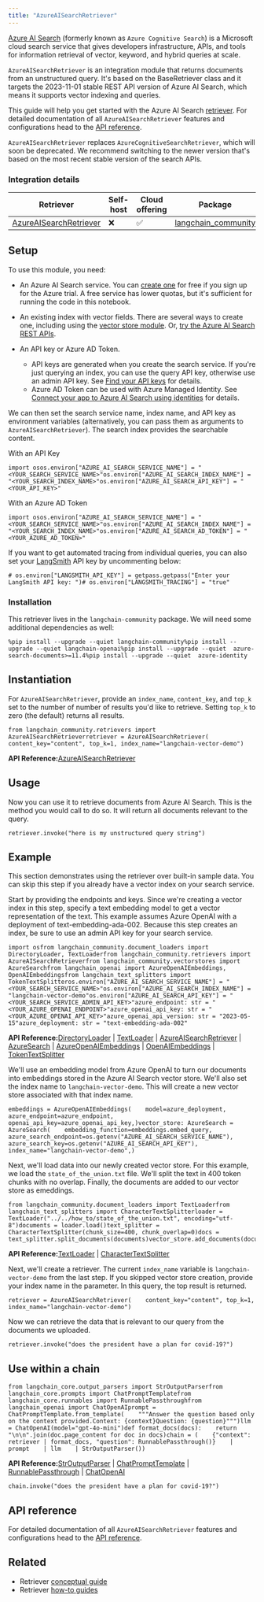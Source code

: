 ```yaml
---
title: "AzureAISearchRetriever"
---
```


[Azure AI Search](https://learn.microsoft.com/azure/search/search-what-is-azure-search) (formerly known as `Azure Cognitive Search`) is a Microsoft cloud search service that gives developers infrastructure, APIs, and tools for information retrieval of vector, keyword, and hybrid queries at scale.

`AzureAISearchRetriever` is an integration module that returns documents from an unstructured query. It's based on the BaseRetriever class and it targets the 2023-11-01 stable REST API version of Azure AI Search, which means it supports vector indexing and queries.

This guide will help you get started with the Azure AI Search [retriever](/oss/concepts/retrievers). For detailed documentation of all `AzureAISearchRetriever` features and configurations head to the [API reference](https://python.langchain.com/api_reference/community/retrievers/langchain_community.retrievers.azure_ai_search.AzureAISearchRetriever.html).

`AzureAISearchRetriever` replaces `AzureCognitiveSearchRetriever`, which will soon be deprecated. We recommend switching to the newer version that's based on the most recent stable version of the search APIs.

### Integration details

| Retriever                                 | Self-host | Cloud offering | Package                                                                                                                                                            |
| ----------------------------------------- | --------- | -------------- | ------------------------------------------------------------------------------------------------------------------------------------------------------------------ |
| [AzureAISearchRetriever](/oss/integrations/../azure_ai_search) | ❌         | ✅              | [langchain\_community](https://python.langchain.com/api_reference/community/retrievers/langchain_community.retrievers.azure_ai_search.AzureAISearchRetriever.html) |

## Setup

To use this module, you need:

* An Azure AI Search service. You can [create one](https://learn.microsoft.com/azure/search/search-create-service-portal) for free if you sign up for the Azure trial. A free service has lower quotas, but it's sufficient for running the code in this notebook.

* An existing index with vector fields. There are several ways to create one, including using the [vector store module](/oss/integrations/vectorstores/azuresearch). Or, [try the Azure AI Search REST APIs](https://learn.microsoft.com/azure/search/search-get-started-vector).

* An API key or Azure AD Token.

  * API keys are generated when you create the search service. If you're just querying an index, you can use the query API key, otherwise use an admin API key. See [Find your API keys](https://learn.microsoft.com/azure/search/search-security-api-keys?tabs=rest-use%2Cportal-find%2Cportal-query#find-existing-keys) for details.
  * Azure AD Token can be used with Azure Managed Identity. See [Connect your app to Azure AI Search using identities](https://learn.microsoft.com/en-us/azure/search/keyless-connections?tabs=python%2Cazure-cli) for details.

We can then set the search service name, index name, and API key as environment variables (alternatively, you can pass them as arguments to `AzureAISearchRetriever`). The search index provides the searchable content.

With an API Key

```
import osos.environ["AZURE_AI_SEARCH_SERVICE_NAME"] = "<YOUR_SEARCH_SERVICE_NAME>"os.environ["AZURE_AI_SEARCH_INDEX_NAME"] = "<YOUR_SEARCH_INDEX_NAME>"os.environ["AZURE_AI_SEARCH_API_KEY"] = "<YOUR_API_KEY>"
```

With an Azure AD Token

```
import osos.environ["AZURE_AI_SEARCH_SERVICE_NAME"] = "<YOUR_SEARCH_SERVICE_NAME>"os.environ["AZURE_AI_SEARCH_INDEX_NAME"] = "<YOUR_SEARCH_INDEX_NAME>"os.environ["AZURE_AI_SEARCH_AD_TOKEN"] = "<YOUR_AZURE_AD_TOKEN>"
```

If you want to get automated tracing from individual queries, you can also set your [LangSmith](https://docs.smith.langchain.com/) API key by uncommenting below:

```
# os.environ["LANGSMITH_API_KEY"] = getpass.getpass("Enter your LangSmith API key: ")# os.environ["LANGSMITH_TRACING"] = "true"
```

### Installation

This retriever lives in the `langchain-community` package. We will need some additional dependencies as well:

```
%pip install --upgrade --quiet langchain-community%pip install --upgrade --quiet langchain-openai%pip install --upgrade --quiet  azure-search-documents>=11.4%pip install --upgrade --quiet  azure-identity
```

## Instantiation

For `AzureAISearchRetriever`, provide an `index_name`, `content_key`, and `top_k` set to the number of number of results you'd like to retrieve. Setting `top_k` to zero (the default) returns all results.

```
from langchain_community.retrievers import AzureAISearchRetrieverretriever = AzureAISearchRetriever(    content_key="content", top_k=1, index_name="langchain-vector-demo")
```

**API Reference:**[AzureAISearchRetriever](https://python.langchain.com/api_reference/community/retrievers/langchain_community.retrievers.azure_ai_search.AzureAISearchRetriever.html)

## Usage

Now you can use it to retrieve documents from Azure AI Search. This is the method you would call to do so. It will return all documents relevant to the query.

```
retriever.invoke("here is my unstructured query string")
```

## Example

This section demonstrates using the retriever over built-in sample data. You can skip this step if you already have a vector index on your search service.

Start by providing the endpoints and keys. Since we're creating a vector index in this step, specify a text embedding model to get a vector representation of the text. This example assumes Azure OpenAI with a deployment of text-embedding-ada-002. Because this step creates an index, be sure to use an admin API key for your search service.

```
import osfrom langchain_community.document_loaders import DirectoryLoader, TextLoaderfrom langchain_community.retrievers import AzureAISearchRetrieverfrom langchain_community.vectorstores import AzureSearchfrom langchain_openai import AzureOpenAIEmbeddings, OpenAIEmbeddingsfrom langchain_text_splitters import TokenTextSplitteros.environ["AZURE_AI_SEARCH_SERVICE_NAME"] = "<YOUR_SEARCH_SERVICE_NAME>"os.environ["AZURE_AI_SEARCH_INDEX_NAME"] = "langchain-vector-demo"os.environ["AZURE_AI_SEARCH_API_KEY"] = "<YOUR_SEARCH_SERVICE_ADMIN_API_KEY>"azure_endpoint: str = "<YOUR_AZURE_OPENAI_ENDPOINT>"azure_openai_api_key: str = "<YOUR_AZURE_OPENAI_API_KEY>"azure_openai_api_version: str = "2023-05-15"azure_deployment: str = "text-embedding-ada-002"
```

**API Reference:**[DirectoryLoader](https://python.langchain.com/api_reference/community/document_loaders/langchain_community.document_loaders.directory.DirectoryLoader.html) | [TextLoader](https://python.langchain.com/api_reference/community/document_loaders/langchain_community.document_loaders.text.TextLoader.html) | [AzureAISearchRetriever](https://python.langchain.com/api_reference/community/retrievers/langchain_community.retrievers.azure_ai_search.AzureAISearchRetriever.html) | [AzureSearch](https://python.langchain.com/api_reference/community/vectorstores/langchain_community.vectorstores.azuresearch.AzureSearch.html) | [AzureOpenAIEmbeddings](https://python.langchain.com/api_reference/openai/embeddings/langchain_openai.embeddings.azure.AzureOpenAIEmbeddings.html) | [OpenAIEmbeddings](https://python.langchain.com/api_reference/openai/embeddings/langchain_openai.embeddings.base.OpenAIEmbeddings.html) | [TokenTextSplitter](https://python.langchain.com/api_reference/text_splitters/base/langchain_text_splitters.base.TokenTextSplitter.html)

We'll use an embedding model from Azure OpenAI to turn our documents into embeddings stored in the Azure AI Search vector store. We'll also set the index name to `langchain-vector-demo`. This will create a new vector store associated with that index name.

```
embeddings = AzureOpenAIEmbeddings(    model=azure_deployment,    azure_endpoint=azure_endpoint,    openai_api_key=azure_openai_api_key,)vector_store: AzureSearch = AzureSearch(    embedding_function=embeddings.embed_query,    azure_search_endpoint=os.getenv("AZURE_AI_SEARCH_SERVICE_NAME"),    azure_search_key=os.getenv("AZURE_AI_SEARCH_API_KEY"),    index_name="langchain-vector-demo",)
```

Next, we'll load data into our newly created vector store. For this example, we load the `state_of_the_union.txt` file. We'll split the text in 400 token chunks with no overlap. Finally, the documents are added to our vector store as emeddings.

```
from langchain_community.document_loaders import TextLoaderfrom langchain_text_splitters import CharacterTextSplitterloader = TextLoader("../../how_to/state_of_the_union.txt", encoding="utf-8")documents = loader.load()text_splitter = CharacterTextSplitter(chunk_size=400, chunk_overlap=0)docs = text_splitter.split_documents(documents)vector_store.add_documents(documents=docs)
```

**API Reference:**[TextLoader](https://python.langchain.com/api_reference/community/document_loaders/langchain_community.document_loaders.text.TextLoader.html) | [CharacterTextSplitter](https://python.langchain.com/api_reference/text_splitters/character/langchain_text_splitters.character.CharacterTextSplitter.html)

Next, we'll create a retriever. The current `index_name` variable is `langchain-vector-demo` from the last step. If you skipped vector store creation, provide your index name in the parameter. In this query, the top result is returned.

```
retriever = AzureAISearchRetriever(    content_key="content", top_k=1, index_name="langchain-vector-demo")
```

Now we can retrieve the data that is relevant to our query from the documents we uploaded.

```
retriever.invoke("does the president have a plan for covid-19?")
```

## Use within a chain

```
from langchain_core.output_parsers import StrOutputParserfrom langchain_core.prompts import ChatPromptTemplatefrom langchain_core.runnables import RunnablePassthroughfrom langchain_openai import ChatOpenAIprompt = ChatPromptTemplate.from_template(    """Answer the question based only on the context provided.Context: {context}Question: {question}""")llm = ChatOpenAI(model="gpt-4o-mini")def format_docs(docs):    return "\n\n".join(doc.page_content for doc in docs)chain = (    {"context": retriever | format_docs, "question": RunnablePassthrough()}    | prompt    | llm    | StrOutputParser())
```

**API Reference:**[StrOutputParser](https://python.langchain.com/api_reference/core/output_parsers/langchain_core.output_parsers.string.StrOutputParser.html) | [ChatPromptTemplate](https://python.langchain.com/api_reference/core/prompts/langchain_core.prompts.chat.ChatPromptTemplate.html) | [RunnablePassthrough](https://python.langchain.com/api_reference/core/runnables/langchain_core.runnables.passthrough.RunnablePassthrough.html) | [ChatOpenAI](https://python.langchain.com/api_reference/openai/chat_models/langchain_openai.chat_models.base.ChatOpenAI.html)

```
chain.invoke("does the president have a plan for covid-19?")
```

## API reference

For detailed documentation of all `AzureAISearchRetriever` features and configurations head to the [API reference](https://python.langchain.com/api_reference/community/retrievers/langchain_community.retrievers.azure_ai_search.AzureAISearchRetriever.html).

## Related

* Retriever [conceptual guide](/oss/concepts/retrievers)
* Retriever [how-to guides](/oss/how_to/#retrievers)
